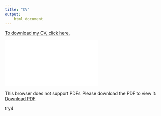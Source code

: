 ```yaml
---
title: "CV"
output:
    html_document
---
```



[To download my CV, click here.](cv/Alrababah_cv.pdf)

<object data="cv/Alrababah_cv.pdf" type="cv/Alrababah_cv.pdf" width="700px" height="700px">
    <embed src="cv/Alrababah_cv.pdf">
        <p>This browser does not support PDFs. Please download the PDF to view it: <a href="cv/Alrababah_cv.pdf">Download PDF</a>.</p>
    </embed>
</object>

try4
